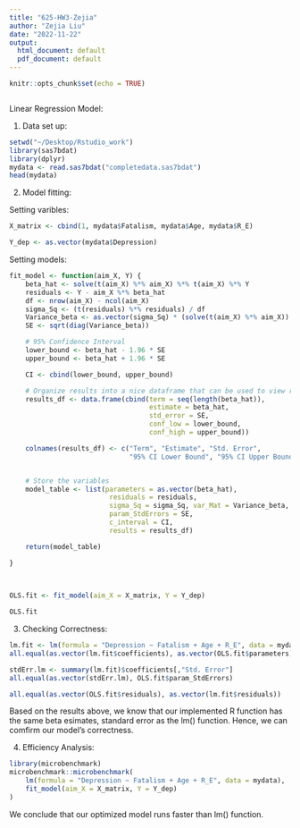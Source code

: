 ```yaml
---
title: "625-HW3-Zejia"
author: "Zejia Liu"
date: "2022-11-22"
output:
  html_document: default
  pdf_document: default
---
```


```r
knitr::opts_chunk$set(echo = TRUE)
```

```r
```


Linear Regression Model:


1. Data set up:
```r
setwd("~/Desktop/Rstudio_work")
library(sas7bdat) 
library(dplyr)
mydata <- read.sas7bdat("completedata.sas7bdat")
head(mydata)

```
2. Model fitting:

Setting varibles:
```r
X_matrix <- cbind(1, mydata$Fatalism, mydata$Age, mydata$R_E)

Y_dep <- as.vector(mydata$Depression)

```

Setting models:
```r
fit_model <- function(aim_X, Y) {
    beta_hat <- solve(t(aim_X) %*% aim_X) %*% t(aim_X) %*% Y
    residuals <- Y - aim_X %*% beta_hat
    df <- nrow(aim_X) - ncol(aim_X)
    sigma_Sq <- (t(residuals) %*% residuals) / df
    Variance_beta <- as.vector(sigma_Sq) * (solve(t(aim_X) %*% aim_X))
    SE <- sqrt(diag(Variance_beta))

    # 95% Confidence Interval
    lower_bound <- beta_hat - 1.96 * SE
    upper_bound <- beta_hat + 1.96 * SE

    CI <- cbind(lower_bound, upper_bound)

    # Organize results into a nice dataframe that can be used to view results
    results_df <- data.frame(cbind(term = seq(length(beta_hat)),
                                   estimate = beta_hat,
                                   std_error = SE,
                                   conf_low = lower_bound,
                                   conf_high = upper_bound))

    colnames(results_df) <- c("Term", "Estimate", "Std. Error",
                              "95% CI Lower Bound", "95% CI Upper Bound")


    # Store the variables
    model_table <- list(parameters = as.vector(beta_hat),
                         residuals = residuals,
                         sigma_Sq = sigma_Sq, var_Mat = Variance_beta,
                         param_StdErrors = SE,
                         c_interval = CI,
                         results = results_df)

    return(model_table)

}
  
    
```


```r
OLS.fit <- fit_model(aim_X = X_matrix, Y = Y_dep)

OLS.fit

```

3. Checking Correctness: 

```r
lm.fit <- lm(formula = "Depression ~ Fatalism + Age + R_E", data = mydata)
all.equal(as.vector(lm.fit$coefficients), as.vector(OLS.fit$parameters))

```

```r
stdErr.lm <- summary(lm.fit)$coefficients[,"Std. Error"]
all.equal(as.vector(stdErr.lm), OLS.fit$param_StdErrors)
```

```r
all.equal(as.vector(OLS.fit$residuals), as.vector(lm.fit$residuals))
```
Based on the results above, we know that our implemented R function has the same beta esimates, standard error as the lm() function. Hence, we can comfirm our model's correctness.

4. Efficiency Analysis:

```r
library(microbenchmark)
microbenchmark::microbenchmark(
    lm(formula = "Depression ~ Fatalism + Age + R_E", data = mydata),
    fit_model(aim_X = X_matrix, Y = Y_dep)
)
```
We conclude that our optimized model runs faster than lm() function.
